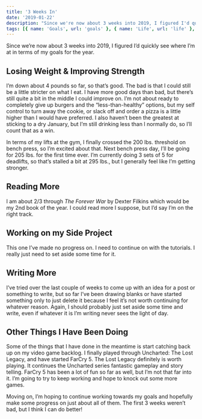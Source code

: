 ```yaml
---
title: '3 Weeks In'
date: '2019-01-22'
description: "Since we're now about 3 weeks into 2019, I figured I'd quickly see where I'm at in terms of my goals for the year."
tags: [{ name: 'Goals', url: 'goals' }, { name: 'Life', url: 'life' }, { name: 'Yearly Check-In', url: 'yearly-check-in' }]
---
```


Since we’re now about 3 weeks into 2019, I figured I’d quickly see where I’m at in terms of my goals for the year.

## Losing Weight & Improving Strength

I’m down about 4 pounds so far, so that’s good. The bad is that I could still be a little stricter on what I eat. I have more good days than bad, but there’s still quite a bit in the middle I could improve on. I’m not about ready to completely give up burgers and the “less-than-healthy” options, but my self control to turn away the cookie, or slack off and order a pizza is a little higher than I would have preferred. I also haven’t been the greatest at sticking to a dry January, but I’m still drinking less than I normally do, so I’ll count that as a win.

In terms of my lifts at the gym, I finally crossed the 200 lbs. threshold on bench press, so I’m excited about that. Next bench press day, I’ll be going for 205 lbs. for the first time ever. I’m currently doing 3 sets of 5 for deadlifts, so that’s stalled a bit at 295 lbs., but I generally feel like I’m getting stronger.

## Reading More

I am about 2/3 through _The Forever War_ by Dexter Filkins which would be my 2nd book of the year. I could read more I suppose, but I’d say I’m on the right track.

## Working on my Side Project

This one I’ve made no progress on. I need to continue on with the tutorials. I really just need to set aside some time for it.

## Writing More

I’ve tried over the last couple of weeks to come up with an idea for a post or something to write, but so far I’ve been drawing blanks or have started something only to just delete it because I feel it’s not worth continuing for whatever reason. Again, I should probably just set aside some time and write, even if whatever it is I’m writing never sees the light of day.

## Other Things I Have Been Doing

Some of the things that I have done in the meantime is start catching back up on my video game backlog. I finally played through Uncharted: The Lost Legacy, and have started FarCry 5. The Lost Legacy definitely is worth playing. It continues the Uncharted series fantastic gameplay and story telling. FarCry 5 has been a lot of fun so far as well, but I’m not that far into it. I’m going to try to keep working and hope to knock out some more games.

Moving on, I’m hoping to continue working towards my goals and hopefully make some progress on just about all of them. The first 3 weeks weren’t bad, but I think I can do better!
